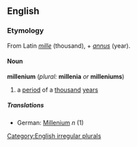 ==English==
===Etymology===
From Latin ''[[mille]]'' (thousand), + ''[[annus]]'' (year).
====Noun====
'''millenium''' (''plural:'' '''millenia''' ''or'' '''milleniums''')
#a [[period]] of a [[thousand]] [[year]]s
=====Translations=====
*German: [[Millenium#German|Millenium]] ''n'' (1)

[[Category:English irregular plurals]]
